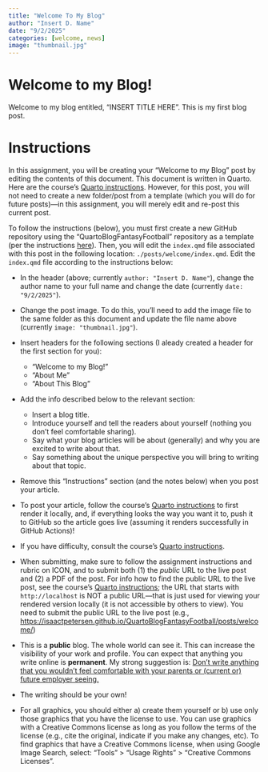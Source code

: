```yaml
---
title: "Welcome To My Blog"
author: "Insert D. Name"
date: "9/2/2025"
categories: [welcome, news]
image: "thumbnail.jpg"
---
```


# Welcome to my Blog! {#sec-welcome}

Welcome to my blog entitled, "INSERT TITLE HERE".
This is my first blog post.

# Instructions {#sec-instructions}

In this assignment, you will be creating your "Welcome to my Blog" post by editing the contents of this document.
This document is written in Quarto.
Here are the course's [Quarto instructions](https://isaactpetersen.github.io/QuartoBlogFantasyFootball/posts/quarto-instructions/).
However, for this post, you will not need to create a new folder/post from a template (which you will do for future posts)—in this assignment, you will merely edit and re-post this current post.

To follow the instructions (below), you must first create a new GitHub repository using the "QuartoBlogFantasyFootball" repository as a template (per the instructions [here](https://isaactpetersen.github.io/Fantasy-Football-Analytics-Textbook/getting-started.html#sec-initialSetup)).
Then, you will edit the `index.qmd` file associated with this post in the following location: `./posts/welcome/index.qmd`.
Edit the `index.qmd` file according to the instructions below:

- In the header (above; currently `author: "Insert D. Name"`), change the author name to your full name and change the date (currently `date: "9/2/2025"`).
- Change the post image.
To do this, you'll need to add the image file to the same folder as this document and update the file name above (currently `image: "thumbnail.jpg"`).
- Insert headers for the following sections (I aleady created a header for the first section for you):
    - "Welcome to my Blog!"
    - "About Me"
    - "About This Blog"
- Add the info described below to the relevant section:
    - Insert a blog title.
    - Introduce yourself and tell the readers about yourself (nothing you don't feel comfortable sharing).
    - Say what your blog articles will be about (generally) and why you are excited to write about that.
    - Say something about the unique perspective you will bring to writing about that topic.
- Remove this "Instructions" section (and the notes below) when you post your article.
- To post your article, follow the course's [Quarto instructions](https://isaactpetersen.github.io/QuartoBlogFantasyFootball/posts/quarto-instructions/) to first render it locally, and, if everything looks the way you want it to, push it to GitHub so the article goes live (assuming it renders successfully in GitHub Actions)!
- If you have difficulty, consult the course's [Quarto instructions](https://isaactpetersen.github.io/QuartoBlogFantasyFootball/posts/quarto-instructions/).
- When submitting, make sure to follow the assignment instructions and rubric on ICON, and to submit both (1) the *public* URL to the live post and (2) a PDF of the post.
For info how to find the public URL to the live post, see the course's [Quarto instructions](https://isaactpetersen.github.io/QuartoBlogFantasyFootball/posts/quarto-instructions/); the URL that starts with `http://localhost` is NOT a public URL—that is just used for viewing your rendered version locally (it is not accessible by others to view).
You need to submit the public URL to the live post (e.g., <https://isaactpetersen.github.io/QuartoBlogFantasyFootball/posts/welcome/>)

- This is a **public** blog.
The whole world can see it.
This can increase the visibility of your work and profile.
You can expect that anything you write online is **permanent**.
My strong suggestion is: <u>Don't write anything that you wouldn't feel comfortable with your parents or (current or) future employer seeing.</u>
- The writing should be your own!
- For all graphics, you should either a) create them yourself or b) use only those graphics that you have the license to use.
You can use graphics with a Creative Commons license as long as you follow the terms of the license (e.g., cite the original, indicate if you make any changes, etc).
To find graphics that have a Creative Commons license, when using Google Image Search, select: "Tools" > "Usage Rights" > "Creative Commons Licenses".
